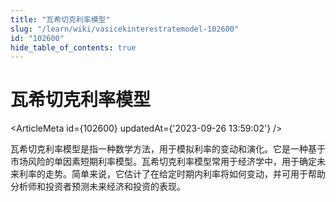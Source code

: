 ```yaml
---
title: "瓦希切克利率模型"
slug: "/learn/wiki/vasicekinterestratemodel-102600"
id: "102600"
hide_table_of_contents: true
---
```



# 瓦希切克利率模型

<ArticleMeta id={102600} updatedAt={'2023-09-26 13:59:02'} />
<div className='border-solid border-b border-t-0 my-4 border-[var(--ifm-color-gray-300)]' />

瓦希切克利率模型是指一种数学方法，用于模拟利率的变动和演化。它是一种基于市场风险的单因素短期利率模型。瓦希切克利率模型常用于经济学中，用于确定未来利率的走势。简单来说，它估计了在给定时期内利率将如何变动，并可用于帮助分析师和投资者预测未来经济和投资的表现。
